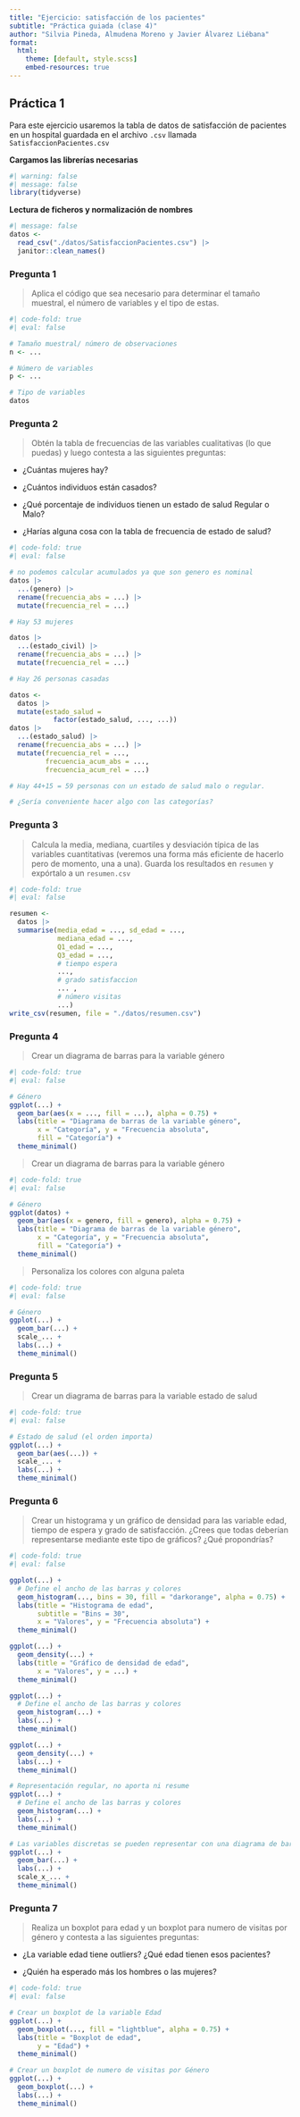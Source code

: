 ---
title: "Ejercicio: satisfacción de los pacientes"
subtitle: "Práctica guiada (clase 4)"
author: "Silvia Pineda, Almudena Moreno y Javier Álvarez Liébana"
format:
  html:
    theme: [default, style.scss]
    embed-resources: true
---

## Práctica 1

Para este ejercicio usaremos la tabla de datos de satisfacción de pacientes en un hospital guardada en el archivo `.csv` llamada `SatisfaccionPacientes.csv`

**Cargamos las librerías necesarias**

```{r}
#| warning: false
#| message: false
library(tidyverse)
```


**Lectura de ficheros y normalización de nombres**

```{r}
#| message: false
datos <-
  read_csv("./datos/SatisfaccionPacientes.csv") |> 
  janitor::clean_names()
```

### Pregunta 1

> Aplica el código que sea necesario para determinar el tamaño muestral, el número de variables y el tipo de estas.

```{r}
#| code-fold: true
#| eval: false

# Tamaño muestral/ número de observaciones
n <- ...

# Número de variables
p <- ...

# Tipo de variables
datos
```

### Pregunta 2


> Obtén la tabla de frecuencias de las variables cualitativas (lo que puedas) y luego contesta a las siguientes preguntas:

- ¿Cuántas mujeres hay?

- ¿Cuántos individuos están casados?

- ¿Qué porcentaje de individuos tienen un estado de salud Regular o Malo? 

- ¿Harías alguna cosa con la tabla de frecuencia de estado de salud?

```{r}
#| code-fold: true
#| eval: false

# no podemos calcular acumulados ya que son genero es nominal
datos |> 
  ...(genero) |> 
  rename(frecuencia_abs = ...) |> 
  mutate(frecuencia_rel = ...)

# Hay 53 mujeres

datos |> 
  ...(estado_civil) |> 
  rename(frecuencia_abs = ...) |> 
  mutate(frecuencia_rel = ...)

# Hay 26 personas casadas

datos <-
  datos |>
  mutate(estado_salud =
           factor(estado_salud, ..., ...))
datos |> 
  ...(estado_salud) |> 
  rename(frecuencia_abs = ...) |> 
  mutate(frecuencia_rel = ...,
         frecuencia_acum_abs = ...,
         frecuencia_acum_rel = ...)

# Hay 44+15 = 59 personas con un estado de salud malo o regular. 

# ¿Sería conveniente hacer algo con las categorías? 

```

### Pregunta 3

> Calcula la media, mediana, cuartiles y desviación típica de las variables cuantitativas (veremos una forma más eficiente de hacerlo pero de momento, una a una). Guarda los resultados en `resumen` y expórtalo a un `resumen.csv`

```{r}
#| code-fold: true
#| eval: false

resumen <-
  datos |>
  summarise(media_edad = ..., sd_edad = ...,
            mediana_edad = ...,
            Q1_edad = ...,
            Q3_edad = ...,
            # tiempo espera
            ...,
            # grado satisfaccion
            ... ,
            # número visitas
            ...)
write_csv(resumen, file = "./datos/resumen.csv")
```


### Pregunta 4

> Crear un diagrama de barras para la variable género

```{r}
#| code-fold: true
#| eval: false

# Género
ggplot(...) +
  geom_bar(aes(x = ..., fill = ...), alpha = 0.75) +
  labs(title = "Diagrama de barras de la variable género", 
       x = "Categoría", y = "Frecuencia absoluta",
       fill = "Categoría") +
  theme_minimal() 
```

> Crear un diagrama de barras para la variable género

```{r}
#| code-fold: true
#| eval: false

# Género
ggplot(datos) +
  geom_bar(aes(x = genero, fill = genero), alpha = 0.75) +
  labs(title = "Diagrama de barras de la variable género", 
       x = "Categoría", y = "Frecuencia absoluta",
       fill = "Categoría") +
  theme_minimal() 
```

> Personaliza los colores con alguna paleta

```{r}
#| code-fold: true
#| eval: false

# Género
ggplot(...) +
  geom_bar(...) +
  scale_... +
  labs(...) +
  theme_minimal() 
```

### Pregunta 5

> Crear un diagrama de barras para la variable estado de salud

```{r}
#| code-fold: true
#| eval: false

# Estado de salud (el orden importa)
ggplot(...) +
  geom_bar(aes(...)) +
  scale_... +
  labs(...) +
  theme_minimal() 
```


### Pregunta 6

> Crear un histograma y un gráfico de densidad para las variable edad, tiempo de espera y grado de satisfacción. ¿Crees que todas deberían representarse mediante este tipo de gráficos? ¿Qué propondrías?

```{r}
#| code-fold: true
#| eval: false

ggplot(...) +
  # Define el ancho de las barras y colores
  geom_histogram(..., bins = 30, fill = "darkorange", alpha = 0.75) + 
  labs(title = "Histograma de edad",
       subtitle = "Bins = 30",
       x = "Valores", y = "Frecuencia absoluta") +
  theme_minimal()

ggplot(...) +
  geom_density(...) + 
  labs(title = "Gráfico de densidad de edad",
       x = "Valores", y = ...) +
  theme_minimal()

ggplot(...) +
  # Define el ancho de las barras y colores
  geom_histogram(...) + 
  labs(...) +
  theme_minimal()

ggplot(...) +
  geom_density(...) + 
  labs(...) +
  theme_minimal()

# Representación regular, no aporta ni resume
ggplot(...) +
  # Define el ancho de las barras y colores
  geom_histogram(...) + 
  labs(...) +
  theme_minimal()

# Las variables discretas se pueden representar con una diagrama de barras
ggplot(...) +
  geom_bar(...) + 
  labs(...) +
  scale_x_... + 
  theme_minimal()
```



### Pregunta 7

> Realiza un boxplot para edad y un boxplot para numero de visitas por género y contesta a las siguientes preguntas:

- ¿La variable edad tiene outliers? ¿Qué edad tienen esos pacientes?

- ¿Quién ha esperado más los hombres o las mujeres?


```{r}
#| code-fold: true
#| eval: false

# Crear un boxplot de la variable Edad
ggplot(...) +
  geom_boxplot(..., fill = "lightblue", alpha = 0.75) +  
  labs(title = "Boxplot de edad", 
       y = "Edad") +
  theme_minimal()

# Crear un boxplot de numero de visitas por Género
ggplot(...) +
  geom_boxplot(...) +
  labs(...) +
  theme_minimal()
```





